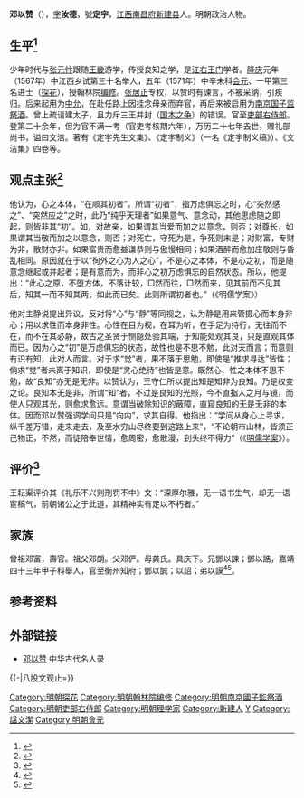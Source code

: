 {{明清人物信息框
| 姓名 = 鄧以讚
| 原名 =
| 圖片名稱= 
| 圖片大小 =
| 圖片說明 = 
| 最高職務 =吏部右侍郎兼翰林院侍读学士
| 國家 = 大明 
| 爵位 =
| 籍貫 =江西南昌府新建县
| 族裔 = 
| 字號 = 
| 諡號 =文潔
| 出生日期 = 十月初六日
| 出生地點 = 
| 逝世日期 = 万历二十七年
| 逝世地點 =
| 墓葬 =
| 配偶 = 娶姚氏
| 親屬 = 
| 出身 =
* 隆慶元年丁卯科舉人
* 隆慶五年辛未科進士
| 經歷 =
*授翰林院编修
*万历八年四月，管理文官诰敕
*万历八年九月，充大明会典纂修官
*万历十六年四月，充起居注馆编纂章奏官
*十六年十二月，引疾乞假
*十九年正月，起升右春坊右中允管国子监司业事
*十九年五月，升南京国子监祭酒
*二十年七月，升南京礼部右侍郎
*二十年十一月，改南京吏部右侍郎
*二十一年七月，改北吏部右侍郎、兼官如故
*二十一年十一月，請告歸乡
| 著作 = 
}}'''邓以赞'''（{{bd|1542年||1599年|}}），[[表字|字]]'''汝德'''，號'''定宇'''，[[江西|江西]][[南昌府|南昌府]][[新建县|新建县]]人。明朝政治人物。

== 生平<ref>{{Cite book|title=明史|last=|first=|publisher=|year=|isbn=|location=|pages=}}</ref>==
少年时代与[[张元忭|张元忭]]跟随[[王畿|王畿]]游学，传授良知之学，是[[江右|江右]][[王门|王门]]学者。[[隆庆_(明朝)|隆庆]]元年（1567年）中江西乡试第三十名举人，五年（1571年）中辛未科[[会元|会元]]、一甲第三名进士（[[探花|探花]]），授翰林院[[编修|编修]]。[[张居正|张居正]]专权，以赞时有谏言，不被采纳，引疾归。后来起用为[[中允|中允]]，在赴任路上因挂念母亲而弃官，再后来被启用为[[南京国子监|南京国子监]][[祭酒|祭酒]]。曾上疏请建太子，且力斥三王并封（[[國本之爭|国本之争]]）的错误。官至[[吏部右侍郎|吏部右侍郎]]。登第二十余年，但为官不满一考（官吏考核期六年），万历二十七年去世，赠礼部尚书，谥曰文洁。著有《定宇先生文集》、《定宇制义》（一名《定宇制义稿》）、《文洁集》四卷等。

== 观点主张<ref>{{Cite web|url=|title=百度百科|accessdate=|author=|date=|publisher=}}</ref>==
他认为，心之本体，“在顺其初者”。所谓“初者”，指万虑俱忘之时，心“突然感之”、“突然应之”之时，此乃“纯乎天理者”如果意气、意念动，其他思虑随之即起，则皆非其“初”。如，对故亲，如果谓其当爱而加之以意念，则否；对尊长，如果谓其当敬而加之以意念，则否；对死亡，守死为是，争死则末是；对财富，专财为非，散财亦非。如果富贵而愈益谦恭则与傲慢相同；如果酒醉而愈加庄敬则与昏乱相同。原因就在于以“徇外之心为人之心”，不是心之本体，不是心之初，而是随意念继起或并起者；是有意而为，而非心之初万虑惧忘的自然状态。所以，他提出：“此心之原，不堕方体，不落计较，□然而往，□然而来，见其前而不见其后，知其一而不知其两，如此而已矣。此则所谓初者也。”（《明儒学案》）

他对主静说提出异议，反对将“心”与“静”等同视之，认为静是用来管摄心而本身非心；用以求性而本身非性。心性在目为视，在耳为听，在手足为持行，无往而不在，而不在其必静，故古之圣贤于恻隐处验其端，于知能处观其良，只是直观其体而已。因为心之“初”是万虑俱忘的状态，故性也是不思不勉，此对天而言；而意则有识有知，此对人而言。对于求“觉”者，果不落于思勉，即使是“推求寻达”皆性；倘求“觉”者未离于知识，即使是“灵心绝待”也皆是意。既然心、性之本体不思不勉，故“良知”亦无是无非。以赞认为，王守仁所以提出知是知非为良知。乃是权变之论。良知本无是非，所谓“知”者，不过是良知的光照，今不直指人之月与镜，而使人只观其光，则愈求愈远。意谓当破除知识的蔽障，直窥良知的无是无非的本体。因而邓以赞强调学问只是“向内”，求其自得。他指出：“学问从身心上寻求，纵千差万错，走来走去，及至水穷山尽终要到这路上来”，“不论朝市山林，皆须正己物正，不然，而徒陪奉世情，愈周密，愈散漫，到头终不得力”（《[[明儒學案|明儒学案]]》）。

== 评价<ref>{{Cite book|title=八股文观止|last=田|first=启霖|publisher=海南出版社|year=1994|isbn=7—80017—044—8/I·2|location=|pages=}}</ref>==
王耘渠评价其《礼乐不兴则刑罚不中》文：“深厚尔雅，无一语书生气，却无一语宦稿气，前朝诸公之于此道，其精神实有足以不朽者。”

==家族==
曾祖邓富，壽官。祖父邓朗。父邓俨。母龚氏。具庆下。兄鄧以諫；鄧以誥，嘉靖四十三年甲子科舉人，官至衡州知府；鄧以誠；以詔；弟以謨<ref>{{Cite book|title=贡举志五种 上|last=鲁小俊，江俊伟著|first=|publisher=武汉：武汉大学出版社|year=2009|isbn=978-7-307-07043-1|location=|pages=}}</ref><ref>{{Cite book|title=天一阁藏明代科举录选刊 登科录 点校本|last=龚延明主编|first=|publisher=宁波出版社|year=2016|isbn=978-7-5526-2320-8|location=宁波|pages=|quote=《天一閣藏明代科舉錄選刊.登科錄》之《隆慶五年辛未科進士登科錄》}}</ref>。

==参考资料==
{{reflist}}

==外部链接 ==
*[https://web.archive.org/web/20161019042829/http://www.gg-art.com/dictionary/dcontent.php?bookid=34&name=%E9%82%93&columns=2&bookdetailid=65571 邓以赞] 中华古代名人录

{{-|八股文观止=}}
{{並稱|江右三清|[[衷貞吉|衷貞吉]] - [[陳道亨|陳道亨]] - '''鄧以贊'''}}
{{隆慶五年辛未科殿試金榜}}
{{規範控制}}
{{DEFAULTSORT:Deng鄧}}
[[Category:明朝探花|Category:明朝探花]]
[[Category:明朝翰林院编修|Category:明朝翰林院编修]]
[[Category:明朝南京國子監祭酒|Category:明朝南京國子監祭酒]]
[[Category:明朝吏部右侍郎|Category:明朝吏部右侍郎]]
[[Category:明朝理学家|Category:明朝理学家]]
[[Category:新建人|Category:新建人]]
[[Category:邓姓|Y]]
[[Category:諡文潔|Category:諡文潔]]
[[Category:明朝會元|Category:明朝會元]]